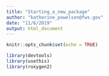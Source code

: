 ```yaml
---
title: "Starting_a_new_package"
author: "katherine_powelson@fws.gov"
date: "11/6/2019"
output: html_document
---
```


```r
knitr::opts_chunk$set(echo = TRUE)
```


```r
library(devtools)
library(usethis)
library(roxygen2)

```

